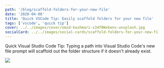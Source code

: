 ```yaml
---
path: '/blog/scaffold-folders-for-your-new-file'
date: '2020-04-08'
title: 'Quick VSCode Tip: Easily scaffold folders for your new file'
tags: ['vscode', 'quick tip']
cover: ../../images/cover/omid-kashmari-s34f0Wxbens-unsplash.jpg
socialCard: ../../images/social-cards/scaffold-folders-for-your-new-file.jpg
---
```



Quick Visual Studio Code Tip: Typing a path into Visual Studio Code's new file prompt will scaffold out the folder structure if it doesn't already exist.

<img src={DemoGif} />